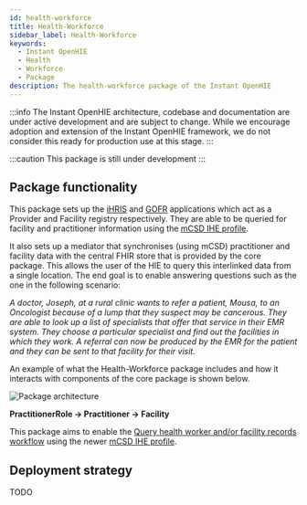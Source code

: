 ```yaml
---
id: health-workforce
title: Health-Workforce
sidebar_label: Health-Workforce
keywords:
  - Instant OpenHIE
  - Health
  - Workforce
  - Package
description: The health-workforce package of the Instant OpenHIE
---
```



:::info
The Instant OpenHIE architecture, codebase and documentation are under active development and are subject to change. While we encourage adoption and extension of the Instant OpenHIE framework, we do not consider this ready for production use at this stage.
:::

:::caution
This package is still under development
:::

## Package functionality

This package sets up the [iHRIS](https://www.ihris.org/) and [GOFR](https://facility-recon.readthedocs.io/en/latest/) applications which act as a Provider and Facility registry respectively.
They are able to be queried for facility and practitioner information using the [mCSD IHE profile](https://wiki.ihe.net/index.php/Mobile_Care_Services_Discovery_(mCSD)).

It also sets up a mediator that synchronises (using mCSD) practitioner and facility data with the central FHIR store that is provided by the core package.
This allows the user of the HIE to query this interlinked data from a single location.
The end goal is to enable answering questions such as the one in the following scenario:

_A doctor, Joseph, at a rural clinic wants to refer a patient, Mousa, to an Oncologist because of a lump that they suspect may be cancerous.
They are able to look up a list of specialists that offer that service in their EMR system.
They choose a particular specialist and find out the facilities in which they work.
A referral can now be produced by the EMR for the patient and they can be sent to that facility for their visit._

An example of what the Health-Workforce package includes and how it interacts with components of the core package is shown below.

<div class="text--center">
  <img alt="Package architecture" src={useBaseUrl('img/instant-ohie-generic-arch.png')} />
</div>

**PractitionerRole -> Practitioner -> Facility**

This package aims to enable the [Query health worker and/or facility records workflow](https://wiki.ohie.org/pages/viewpage.action?pageId=22053221) using the newer [mCSD IHE profile](https://wiki.ihe.net/index.php/Mobile_Care_Services_Discovery_(mCSD)).

## Deployment strategy

TODO
